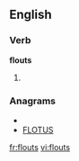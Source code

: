 ==English==

===Verb===
'''flouts'''

# {{third-person singular of|[[flout]]}}

===Anagrams===
* {{alphagram|flostu}}
* [[FLOTUS#English|FLOTUS]]


[[fr:flouts]]
[[vi:flouts]]